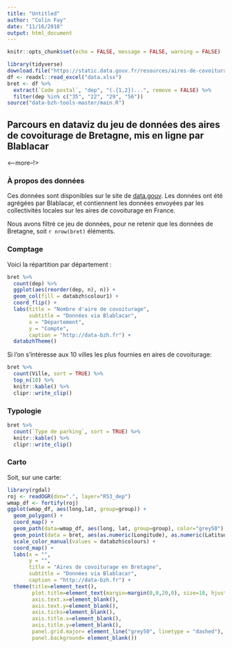 ```yaml
---
title: "Untitled"
author: "Colin Fay"
date: "11/16/2018"
output: html_document
---
```


```r
knitr::opts_chunk$set(echo = FALSE, message = FALSE, warning = FALSE)
```

```r
library(tidyverse)
download.file("https://static.data.gouv.fr/resources/aires-de-covoiturage-en-france/20181024-154858/fichier-national-aires-covoiturage-2018-consolide-par-blablacar.xlsx", "data.xlsx")
df <- readxl::read_excel("data.xlsx")
bret <- df %>% 
  extract(`Code postal`, "dep", "(.{1,2})...", remove = FALSE) %>%
  filter(dep %in% c("35", "22", "29", "56"))
source("data-bzh-tools-master/main.R")
```

## Parcours en dataviz du jeu de données des aires de covoiturage de Bretagne, mis en ligne par Blablacar

<--more--!> 

### À propos des données 

Ces données sont disponibles sur le site de [data.gouv](https://www.data.gouv.fr/fr/datasets/aires-de-covoiturage-en-france/). Les données ont été agrégées par Blablacar, et contiennent les données envoyées par les collectivités locales sur les aires de covoiturage en France.

Nous avons filtré ce jeu de données, pour ne retenir que les données de Bretagne, soit `r nrow(bret)` éléments. 

### Comptage 

Voici la répartition par département :

```r
bret %>% 
  count(dep) %>%
  ggplot(aes(reorder(dep, n), n)) + 
  geom_col(fill = databzh$colour1) + 
  coord_flip() + 
  labs(title = "Nombre d'aire de covoiturage", 
       subtitle = "Données via Blablacar", 
       x = "Département", 
       y = "Compte",
       caption = "http://data-bzh.fr") + 
  databzhTheme()
```


Si l'on s'intéresse aux 10 villes les plus fournies en aires de covoiturage: 

```r
bret %>%
  count(Ville, sort = TRUE) %>%
  top_n(10) %>% 
  knitr::kable() %>%
  clipr::write_clip()
```

### Typologie 

```r
bret %>%
  count(`Type de parking`, sort = TRUE) %>%
  knitr::kable() %>%
  clipr::write_clip()
```

### Carto 

Soit, sur une carte: 

```r
library(rgdal)
roj <- readOGR(dsn=".", layer="R53_dep")
wmap_df <- fortify(roj)
ggplot(wmap_df, aes(long,lat, group=group)) + 
  geom_polygon() + 
  coord_map() +
  geom_path(data=wmap_df, aes(long, lat, group=group), color="grey50") +
  geom_point(data = bret, aes(as.numeric(Longitude), as.numeric(Latitude), col = dep, group = NULL), size  = 2) + 
  scale_color_manual(values = databzh$colours) +
  coord_map() +
  labs(x = "", 
       y = "", 
       title = "Aires de covoiturage en Bretagne", 
       subtitle = "Données via Blablacar",
       caption = "http://data-bzh.fr") + 
  theme(title=element_text(),
        plot.title=element_text(margin=margin(0,0,20,0), size=18, hjust = 0.5),
        axis.text.x=element_blank(),
        axis.text.y=element_blank(),
        axis.ticks=element_blank(),
        axis.title.x=element_blank(),
        axis.title.y=element_blank(),
        panel.grid.major= element_line("grey50", linetype = "dashed"), 
        panel.background= element_blank()) 
```

